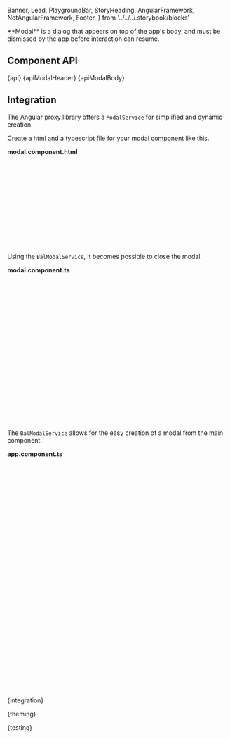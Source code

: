   Banner,
  Lead,
  PlaygroundBar,
  StoryHeading,
  AngularFramework,
  NotAngularFramework,
  Footer,
} from '../../../.storybook/blocks'

<Meta of={ModalStories} />

<StoryHeading of={ModalStories.Basic} hidden></StoryHeading>

<Banner of={ModalStories} />

<Lead>
  **Modal** is a dialog that appears on top of the app's body, and must be dismissed by the app before interaction can
  resume.
</Lead>

<Canvas of={ModalStories.Basic} sourceState="shown" className="has-visible-overflow" />

<PlaygroundBar of={ModalStories.Basic}></PlaygroundBar>

## Component API


<Markdown>{api}</Markdown>
<Markdown>{apiModalHeader}</Markdown>
<Markdown>{apiModalBody}</Markdown>

## Integration


<AngularFramework>

The Angular proxy library offers a `ModalService` for simplified and dynamic creation.

Create a html and a typescript file for your modal component like this.

**modal.component.html**

```html
<bal-modal-header>Modal Title</bal-modal-header>
<bal-modal-body>
  <p>{{ firstName }}</p>
  <p>{{ lastName }}</p>
  <p>
    Lorem ipsum dolor sit amet, consectetur adipiscing elit, sed do eiusmod tempor incididunt ut labore et dolore magna
    aliqua.
  </p>
  <bal-button-group position="right" class="mt-medium">
    <bal-button color="link" (click)="closeModal()">Cancel</bal-button>
    <bal-button color="primary" (click)="closeModal()">Okay</bal-button>
  </bal-button-group>
</bal-modal-body>
```

Using the `BalModalService`, it becomes possible to close the modal.

**modal.component.ts**

```typescript
import { Component, Input } from '@angular/core'
import { BalModalService } from '@baloise/design-system-components-angular'

@Component({
  selector: 'app-modal',
  templateUrl: './modal.component.html',
})
export class ModalComponent {
  // Data passed in by componentProps
  @Input() firstName!: string
  @Input() lastName!: string

  constructor(private modalService: BalModalService) {}

  closeModal() {
    // using the injected ModalController this page
    // can "dismiss" itself and optionally pass back data
    this.modalService.dismiss({
      dismissed: true,
    })
  }
}
```

The `BalModalService` allows for the easy creation of a modal from the main component.

**app.component.ts**

```typescript
import { Component } from '@angular/core'
import { BalModalService } from '@baloise/design-system-components-angular'
import { ModalComponent } from './modal.component'

@Component({
  selector: 'app-modal-page',
  templateUrl: './modal-page.component.html',
})
export class ModalPageComponent {
  modal!: HTMLBalModalElement

  constructor(private modalService: BalModalService) {}

  async openModal() {
    this.modal = await this.modalService.create({
      component: ModalComponent,
      componentProps: {
        firstName: 'Peter',
        lastName: 'Parker',
      },
    })
    await this.modal.present()

    // Collect the data from the modal through the dismiss event
    const { data } = await this.modal.onWillDismiss()

    // React onDidDismiss
    await this.modal.onDidDismiss()
    someFunctionToDoOnDidDismissAction()
  }

  closeModal() {
    this.modal.dismiss()
  }
}
```

</AngularFramework>

<NotAngularFramework>
  <Markdown>{integration}</Markdown>
</NotAngularFramework>


<Markdown>{theming}</Markdown>


<Markdown>{testing}</Markdown>

<Footer />
